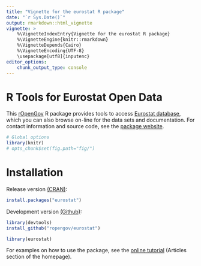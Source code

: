 ```yaml
---
title: "Vignette for the eurostat R package"
date: "`r Sys.Date()`"
output: rmarkdown::html_vignette
vignette: >
    %\VignetteIndexEntry{Vignette for the eurostat R package}
    %\VignetteEngine{knitr::rmarkdown}
    %\VignetteDepends{Cairo}
    %\VignetteEncoding{UTF-8}
    \usepackage[utf8]{inputenc}
editor_options:
    chunk_output_type: console
---
```


# R Tools for Eurostat Open Data

This [rOpenGov](http://ropengov.github.io) R package provides tools to access [Eurostat database](http://ec.europa.eu/eurostat/data/database), which you can also browse on-line for the data sets and documentation. For contact information and source code, see the [package website](http://ropengov.github.io/eurostat/).

```r
# Global options
library(knitr)
# opts_chunk$set(fig.path="fig/")
```


# Installation

Release version [(CRAN)](https://CRAN.R-project.org/package=eurostat):


```r
install.packages("eurostat")
```

Development version [(Github)](https://github.com/rOpenGov/eurostat):

```r
library(devtools)
install_github("ropengov/eurostat")
```

```r
library(eurostat)
```

For examples on how to use the package, see the [online tutorial](http://ropengov.github.io/eurostat/) (Articles section of the homepage).


